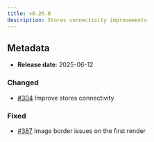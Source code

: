 ```yaml
---
title: v0.26.0
description: Stores connectivity improvements
---
```


## Metadata

- **Release date**: 2025-06-12

### Changed

- [#304](https://github.com/InditexTech/weavejs/issues/304) Improve stores connectivity

### Fixed

- [#387](https://github.com/InditexTech/weavejs/issues/387) Image border issues on the first render
